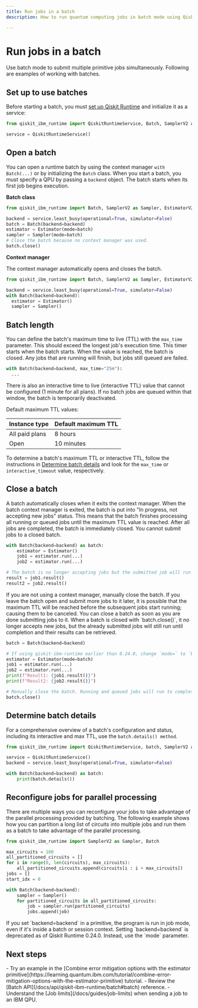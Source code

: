 ```yaml
---
title: Run jobs in a batch
description: How to run quantum computing jobs in batch mode using Qiskit Runtime.

---
```


# Run jobs in a batch

Use batch mode to submit multiple primitive jobs simultaneously. Following are examples of working with batches.

## Set up to use batches

Before starting a batch, you must [set up Qiskit Runtime](/docs/guides/install-qiskit) and initialize it as a service:

```python
from qiskit_ibm_runtime import QiskitRuntimeService, Batch, SamplerV2 as Sampler, EstimatorV2 as Estimator

service = QiskitRuntimeService()
```


## Open a batch

You can open a runtime batch by using the context manager `with Batch(...)` or by initializing the `Batch`
class. When you start a batch,  you must specify a QPU by passing a `backend` object.  The batch starts when its first job begins execution.


**Batch class**

```python
from qiskit_ibm_runtime import Batch, SamplerV2 as Sampler, EstimatorV2 as Estimator

backend = service.least_busy(operational=True, simulator=False)
batch = Batch(backend=backend)
estimator = Estimator(mode=batch)
sampler = Sampler(mode=batch)
# Close the batch because no context manager was used.
batch.close()
```

**Context manager**

The context manager automatically opens and closes the batch.

```python
from qiskit_ibm_runtime import Batch, SamplerV2 as Sampler, EstimatorV2 as Estimator

backend = service.least_busy(operational=True, simulator=False)
with Batch(backend=backend):
  estimator = Estimator()
  sampler = Sampler()
```

<span id="specify-batch-length"></span>
## Batch length

You can define the batch's maximum time to live (TTL) with the `max_time` parameter. This should exceed the longest job's execution time. This timer starts when the batch starts.  When the value is reached, the batch is closed.  Any jobs that are running will finish, but jobs still queued are failed.

```python
with Batch(backend=backend, max_time="25m"):
  ...
```

There is also an interactive time to live (interactive TTL) value that cannot be configured (1 minute for all plans).  If no batch jobs are queued within that window, the batch is temporarily deactivated.

Default maximum TTL values:

| Instance type  | Default maximum TTL |
|----------------|---------------------|
| All paid plans | 8 hours             |
| Open           | 10 minutes          |

To determine a batch's maximum TTL or interactive TTL, follow the instructions in [Determine batch details](#batch-details) and look for the `max_time` or `interactive_timeout` value, respectively.

<span id="close"></span>
## Close a batch

A batch automatically closes when it exits the context manager. When the batch context manager is exited, the batch is put into "In progress, not accepting new jobs" status. This means that the batch finishes processing all running or queued jobs until the maximum TTL value is reached. After all jobs are completed, the batch is immediately closed. You cannot submit jobs to a closed batch.

```python
with Batch(backend=backend) as batch:
    estimator = Estimator()
    job1 = estimator.run(...)
    job2 = estimator.run(...)

# The batch is no longer accepting jobs but the submitted job will run to completion.
result = job1.result()
result2 = job2.result()
```

<Admonition type="tip">
If you are not using a context manager, manually close the batch.  If you leave the batch open and submit more jobs to it later, it is possible that the maximum TTL will be reached before the subsequent jobs start running; causing them to be canceled. You can close a batch as soon as you are done submitting jobs to it. When a batch is closed with `batch.close()`, it no longer accepts new jobs, but the already submitted jobs will still run until completion and their results can be retrieved.
</Admonition>

```python
batch = Batch(backend=backend)

# If using qiskit-ibm-runtime earlier than 0.24.0, change `mode=` to `batch=`
estimator = Estimator(mode=batch)
job1 = estimator.run(...)
job2 = estimator.run(...)
print(f"Result1: {job1.result()}")
print(f"Result2: {job2.result()}")

# Manually close the batch. Running and queued jobs will run to completion.
batch.close()
```

<span id="batch-details"></span>
## Determine batch details

For a comprehensive overview of a batch's configuration and status, including its interactive and max TTL, use the  `batch.details() method`.

```python
from qiskit_ibm_runtime import QiskitRuntimeService, batch, SamplerV2 as Sampler

service = QiskitRuntimeService()
backend = service.least_busy(operational=True, simulator=False)

with Batch(backend=backend) as batch:
    print(batch.details())
```

<span id="partition"></span>
## Reconfigure jobs for parallel processing

There are multiple ways you can reconfigure your jobs to take advantage of the parallel processing provided by batching. The following example shows how you can partition a long list of circuits into multiple jobs and run them as a batch to take advantage of the parallel processing.

```python
from qiskit_ibm_runtime import SamplerV2 as Sampler, Batch

max_circuits = 100
all_partitioned_circuits = []
for i in range(0, len(circuits), max_circuits):
    all_partitioned_circuits.append(circuits[i : i + max_circuits])
jobs = []
start_idx = 0

with Batch(backend=backend):
    sampler = Sampler()
    for partitioned_circuits in all_partitioned_circuits:
        job = sampler.run(partitioned_circuits)
        jobs.append(job)
```

<Admonition type="caution">
    If you set `backend=backend` in a primitive, the program is run in job mode, even if it's inside a batch or session context. Setting `backend=backend` is deprecated as of Qiskit Runtime 0.24.0.  Instead, use the `mode` parameter.
</Admonition>

## Next steps

<Admonition type="tip" title="Recommendations">
  - Try an example in the [Combine error mitigation options with the estimator primitive](https://learning.quantum.ibm.com/tutorial/combine-error-mitigation-options-with-the-estimator-primitive) tutorial.
  - Review the [Batch API](/docs/api/qiskit-ibm-runtime/batch#batch) reference.
  - Understand the [Job limits](/docs/guides/job-limits) when sending a job to an IBM QPU.
</Admonition>